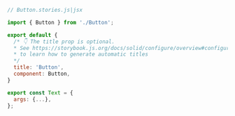 ```js
// Button.stories.js|jsx

import { Button } from './Button';

export default {
  /* 👇 The title prop is optional.
  * See https://storybook.js.org/docs/solid/configure/overview#configure-story-loading
  * to learn how to generate automatic titles
  */
  title: 'Button',
  component: Button,
}

export const Text = {
  args: {...},
};
```
